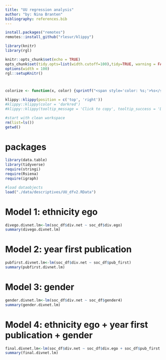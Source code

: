 ```yaml
---
title: "UU regression analysis"
author: "by: Nina Branten"
bibliography: references.bib
---
```




```r
install.packages("remotes")
remotes::install_github("rlesur/klippy")
``` 

```r
library(knitr)
library(rgl)

knitr::opts_chunk$set(echo = TRUE)
opts_chunk$set(tidy.opts=list(width.cutoff=100),tidy=TRUE, warning = FALSE, message = FALSE,comment = "#>", cache=TRUE, class.source=c("test"), class.output=c("test2"))
options(width = 100)
rgl::setupKnitr()



colorize <- function(x, color) {sprintf("<span style='color: %s;'>%s</span>", color, x) }

```

```r
klippy::klippy(position = c('top', 'right'))
#klippy::klippy(color = 'darkred')
#klippy::klippy(tooltip_message = 'Click to copy', tooltip_success = 'Done')
```


```r
#start with clean workspace 
rm(list=ls())
getwd()
```
# packages

```r
library(data.table) 
library(tidyverse) 
require(stringi)
require(Rsiena)
require(igraph)

```
```r
#load dataobjects
load("./data/descriptives/UU_dfv2.RData")
```

# Model 1: ethnicity ego

```r
divego.divnet.lm<-lm(soc_df$div.net ~ soc_df$div.ego)
summary(divego.divnet.lm)
```
# Model 2: year first publication

```r
pubfirst.divnet.lm<-lm(soc_df$div.net ~ soc_df$pub_first)
summary(pubfirst.divnet.lm)
```

# Model 3: gender
```r
gender.divnet.lm<-lm(soc_df$div.net ~ soc_df$gender4)
summary(gender.divnet.lm)
```
# Model 4: ethnicity ego + year first publication + gender

```r
final.divnet.lm<-lm(soc_df$div.net ~ soc_df$div.ego + soc_df$pub_first + soc_df$gender4)
summary(final.divnet.lm)
```

